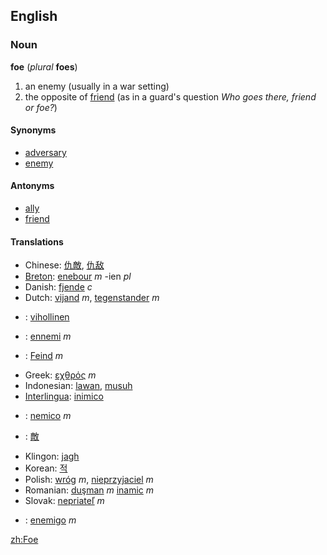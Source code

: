 ==English==
===Noun===
'''foe''' (''plural'' '''foes''')

# an enemy (usually in a war setting)
# the opposite of [[friend]] (as in a guard's question ''Who goes there, friend or foe?'')

====Synonyms====
*[[adversary]]
*[[enemy]]

====Antonyms====
*[[ally]]
*[[friend]]

<!-- * Fee, Fie, and Fum -->

==== Translations ====
*Chinese: [[仇敵]], [[仇敌]]
*[[Breton]]: [[enebour]] ''m'' -ien ''pl''
*Danish: [[fjende]] ''c''
*Dutch: [[vijand]] ''m'', [[tegenstander]] ''m''
*{{fi}}: [[vihollinen]]
*{{fr}}: [[ennemi]] ''m''
*{{de}}: [[Feind]] ''m''
*Greek: [[εχθρός]] ''m''
*Indonesian: [[lawan]], [[musuh]]
*[[Interlingua]]: [[inimico]]
*{{it}}: [[nemico]] ''m''
*{{ja}}: [[敵]]
*Klingon: [[jagh]]
*Korean: [[적]]
*Polish: [[wróg]] ''m'', [[nieprzyjaciel]] ''m''
*Romanian: [[duşman]] ''m'' [[inamic]] ''m''
*Slovak: [[nepriateľ]] ''m''
*{{es}}: [[enemigo]] ''m''

[[zh:Foe]]
